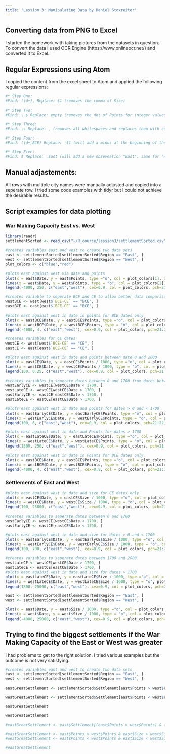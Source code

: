 ```yaml
---
title: 'Lession 3: Manipulating Data by Daniel Stoxreiter'
---
```


## Converting data from PNG to Excel
I started the homework with taking pictures from the datasets in question.
To convert the data I used OCR Engine (https://www.onlineocr.net/) and converted it to Excel. 

## Regular Expressions using Atom
I copied the content from the excel sheet to Atom and applied the following regular expressions:

```r
#* Step One: 
#Find: (\d+), Replace: $1 (removes the comma of Size)

#* Step Two: 
#Find: \.$ Replace: empty (removes the dot of Points for integer values)

#* Step Three: 
#Find: \s Replace: , (removes all whitespaces and replaces them with comma)

#* Step Four:
#Find: (\d+,BCE) Replace: -$1 (will add a minus at the beginning of the line for all rows with BCE)

#* Step Five:
#Find: $ Replace: ,East (will add a new obseveation "East", same for "West")
```

## Manual adjastements:
All rows with multiple city names were manually adjusted and copied into a seperate row.
I tried some code examples with tidyr but I could not achieve the desirable results.

## Script examples for data plotting

### War Making Capacity East vs. West

```r
library(readr)
settlementSorted <- read_csv("~/R_course/lession3/settlementSorted.csv")

#creates variables east and west to create two data sets
east <- settlementSorted[settlementSorted$Region == "East", ]
west <- settlementSorted[settlementSorted$Region == "West", ]
plot_colors <- c("blue","red")

#plots east against west via date and points
plot(x = east$Date, y = east$Points, type ="o", col = plot_colors[1], xlab="Year", ylab="War making capacity", main="War of Cities")
lines(x = west$Date, y = west$Points, type = "o", col = plot_colors[2])
legend(-4000, 250, c("east","west"), cex=0.9, col = plot_colors, pch=21:22, lty=1:2)
```


```r
#creates variable to seperate BCE and CE to allow better data comparison
westBCE <- west[west$`BCE-CE` == "BCE", ]
eastBCE <- east[east$`BCE-CE` == "BCE", ]

#plots east against west in date in points for BCE dates only
plot(x = eastBCE$Date, y = eastBCE$Points, type ="o", col = plot_colors[1], xlab="Year", ylab="War making capacity", main="War of Cities")
lines(x = westBCE$Date, y = westBCE$Points, type = "o", col = plot_colors[2])
legend(-4000, 4, c("east","west"), cex=0.9, col = plot_colors, pch=21:22, lty=1:2)
```

```r
#creates variables for CE dates
westCE <- west[west$`BCE-CE` == "CE", ]
eastCE <- east[east$`BCE-CE` == "CE", ]

#plots east against west in date and points between date 0 and 2000
plot(x = eastCE$Date, y = eastCE$Points / 1000, type ="o", col = plot_colors[1], xlab="Year", ylab="War making capacity", main="War of Cities")
lines(x = westCE$Date, y = westCE$Points / 1000, type = "o", col = plot_colors[2])
legend(100, 0.25, c("east","west"), cex=0.9, col = plot_colors, pch=21:22, lty=1:2)
```

```r
#creates variables to seperate dates between 0 and 1700 from dates between 1700 and 2000
westEarlyCE <- westCE[westCE$Date < 1700, ]
westLateCE <- westCE[westCE$Date > 1700, ]
eastEarlyCE <- eastCE[eastCE$Date < 1700, ]
eastLateCE <- eastCE[eastCE$Date > 1700, ]

#plots east against west in date and points for dates > 0 and < 1700
plot(x = eastEarlyCE$Date, y = eastEarlyCE$Points, type ="o", col = plot_colors[1], xlab="Year", ylab="War making capacity", main="War of Cities")
lines(x = westEarlyCE$Date, y = westEarlyCE$Points, type = "o", col = plot_colors[2])
legend(100, 6, c("east","west"), cex=0.9, col = plot_colors, pch=21:22, lty=1:2)
```

```r

#plots east against west in date and Points for dates > 1700
plot(x = eastLateCE$Date, y = eastLateCE$Points, type ="o", col = plot_colors[1], xlab="Year", ylab="War making capacity", main="War of Cities")
lines(x = westLateCE$Date, y = westLateCE$Points, type = "o", col = plot_colors[2])
legend(1800, 250, c("east","west"), cex=0.9, col = plot_colors, pch=21:22, lty=1:2)
```

```r
#plots east against west in date in Points for BCE dates only
plot(x = eastBCE$Date, y = eastBCE$Points, type ="o", col = plot_colors[1], xlab="Year", ylab="War making capacity", main="War of Cities")
lines(x = westBCE$Date, y = westBCE$Points, type = "o", col = plot_colors[2])
legend(-4000, 4, c("east","west"), cex=0.9, col = plot_colors, pch=21:22, lty=1:2)
```

### Settlements of East and West

```r
#plots east against west in date and size for CE dates only
plot(x = eastCE$Date, y = eastCE$Size / 1000, type ="o", col = plot_colors[1], xlab="Year", ylab="Settlement Size", main="Biggest Settlements")
lines(x = westCE$Date, y = westCE$Size / 1000, type = "o", col = plot_colors[2])
legend(100, 25000, c("east","west"), cex=0.9, col = plot_colors, pch=21:22, lty=1:2)
```

```r
#creates variables to seperate dates between 0 and 1700
westEarlyCE <- westCE[westCE$Date < 1700, ]
eastEarlyCE <- eastCE[eastCE$Date < 1700, ]

#plots east against west in date and size for dates > 0 and < 1700
plot(x = eastEarlyCE$Date, y = eastEarlyCE$Size / 1000, type ="o", col = plot_colors[1], xlab="Year", ylab="Settlement Size", main="Biggest Settlements")
lines(x = westEarlyCE$Date, y = westEarlyCE$Size / 1000, type = "o", col = plot_colors[2])
legend(100, 700, c("east","west"), cex=0.9, col = plot_colors, pch=21:22, lty=1:2)
```

```r
#creates variables to seperate dates between 1700 and 2000
westLateCE <- westCE[westCE$Date > 1700, ]
eastLateCE <- eastCE[eastCE$Date > 1700, ]
#plots east against west in date and size for dates > 1700
plot(x = eastLateCE$Date, y = eastLateCE$Size / 1000, type ="o", col = plot_colors[1], xlab="Year", ylab="Settlement Size", main="Biggest Settlements")
lines(x = westLateCE$Date, y = westLateCE$Size / 1000, type = "o", plot_colors[2])
legend(1800, 25000, c("east","west"), cex=0.9, col = plot_colors, pch=21:22, lty=1:2)
```



```r
east <- settlementSorted[settlementSorted$Region == "East", ]
west <- settlementSorted[settlementSorted$Region == "West", ]

plot(x = east$Date, y = east$Size / 1000, type ="o", col = plot_colors[1], xlab="Year", ylab="Settlement Size", main="Biggest Settlements")
lines(x = west$Date, y = west$Size / 1000, type = "o", col = plot_colors[2])
legend(-4000, 25000, c("east","west"), cex=0.9, col = plot_colors, pch=21:22, lty=1:2)
```

## Trying to find the biggest settlements if the War Making Capacity of the East or West was greater
I had problems to get to the right solution. I tried various examples but the outcome is not very satisfying.


```r
#creates variables east and west to create two data sets
east <- settlementSorted[settlementSorted$Region == "East", ]
west <- settlementSorted[settlementSorted$Region == "West", ]

eastGreatSettlement <- settlementSorted$Settlement[east$Points > west$Points & east$Size > west$Size]

westGreatSettlement <- settlementSorted$Settlement[east$Points < west$Points & east$Size < west$Size]

eastGreatSettlement

westGreatSettlement

```

```r
#eastGreatSettlement <- east$Settlement[(east$Points > west$Points) & (east$Size > west$Size)]
```

```r
#eastGreatSettlement <- east$Points > west$Points & east$Size > west$Size
#westGreatSettlement <- east$Points < west$Points & east$Size < west$Size

#eastGreatSettlement
```

